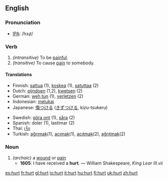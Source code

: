 ==English==
=== Pronunciation ===
*[[w:IPA|IPA]]: /hɜɻt/

=== Verb ===
{{irregverb|'''to hurt'''|'''[[hurts]]'''|'''hurt'''|'''hurt'''|'''[[hurting]]'''}}

#''(intransitive)'' To be [[painful]].
#''(transitive)'' To cause [[pain]] to somebody.

==== Translations ====
{{top}}
*Finnish: [[sattua]] (1), [[koskea]] (1), [[satuttaa]] (2)
*Dutch: [[pijndoen]] (1,2), [[kwetsen]] (2)
*German: [[weh tun]] (1), [[verletzen]] (2)
*Indonesian: [[luka|melukai]]
*Japanese: [[傷つける]] ([[きずつける]], kizu-tsukeru)
{{mid}}
*Swedish: [[göra ont]] (1), [[såra]] (2)
*Spanish: doler (1), lastimar (2)
*Thai: [[เจ็บ]]
*Turkish: [[ağrımak]](1), [[acımak]](1), [[acıtmak]](2), [[ağrıtmak]](2)
{{bottom}}

===Noun===
{{en-noun|hurt|hurts}}
# ''(archaic)'' a [[wound]] or [[pain]]
#*'''1605''': I have received a '''hurt'''. — William Shakespeare, ''King Lear III.vii''

[[es:hurt]]
[[fr:hurt]]
[[gl:hurt]]
[[io:hurt]]
[[it:hurt]]
[[hu:hurt]]
[[fi:hurt]]
[[uk:hurt]]
[[zh:hurt]]